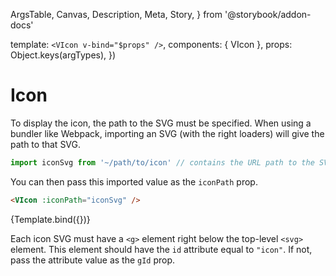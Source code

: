   ArgsTable,
  Canvas,
  Description,
  Meta,
  Story,
} from '@storybook/addon-docs'



<Meta title="Components/VIcon" component={VIcon} />

  template: `<VIcon v-bind="$props" />`,
  components: { VIcon },
  props: Object.keys(argTypes),
})

# Icon

<Description of={VIcon} />

<ArgsTable of={VIcon} />

To display the icon, the path to the SVG must be specified. When using a bundler
like Webpack, importing an SVG (with the right loaders) will give the path to
that SVG.

```js
import iconSvg from '~/path/to/icon' // contains the URL path to the SVG
```

You can then pass this imported value as the `iconPath` prop.

```html
<VIcon :iconPath="iconSvg" />
```

<Canvas>
  <Story
    name="Default"
    args={{
      iconPath: replayIcon,
    }}
  >
    {Template.bind({})}
  </Story>
</Canvas>

Each icon SVG must have a `<g>` element right below the top-level `<svg>`
element. This element should have the `id` attribute equal to `"icon"`. If not,
pass the attribute value as the `gId` prop.
